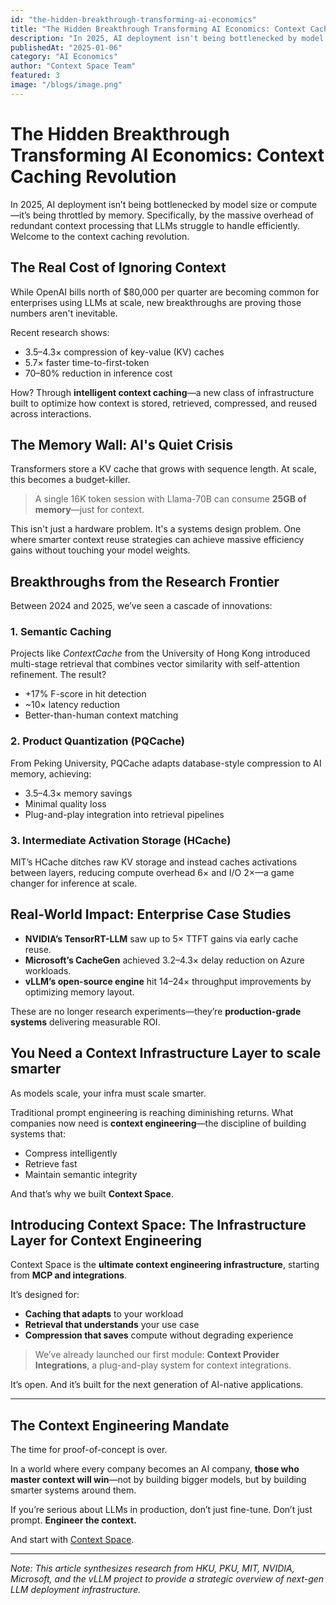 ```yaml
---
id: "the-hidden-breakthrough-transforming-ai-economics"
title: "The Hidden Breakthrough Transforming AI Economics: Context Caching Revolution"
description: "In 2025, AI deployment isn't being bottlenecked by model size or compute—it's being throttled by memory. Specifically, by the massive overhead of redundant context processing."
publishedAt: "2025-01-06"
category: "AI Economics"
author: "Context Space Team"
featured: 3
image: "/blogs/image.png"
---
```


# The Hidden Breakthrough Transforming AI Economics: Context Caching Revolution

In 2025, AI deployment isn’t being bottlenecked by model size or compute—it’s being throttled by memory. Specifically, by the massive overhead of redundant context processing that LLMs struggle to handle efficiently. Welcome to the context caching revolution.

## The Real Cost of Ignoring Context

While OpenAI bills north of $80,000 per quarter are becoming common for enterprises using LLMs at scale, new breakthroughs are proving those numbers aren't inevitable.

Recent research shows:
- 3.5–4.3× compression of key-value (KV) caches
- 5.7× faster time-to-first-token
- 70–80% reduction in inference cost

How? Through **intelligent context caching**—a new class of infrastructure built to optimize how context is stored, retrieved, compressed, and reused across interactions.

## The Memory Wall: AI's Quiet Crisis

Transformers store a KV cache that grows with sequence length. At scale, this becomes a budget-killer.

> A single 16K token session with Llama-70B can consume **25GB of memory**—just for context.

This isn't just a hardware problem. It's a systems design problem. One where smarter context reuse strategies can achieve massive efficiency gains without touching your model weights.

## Breakthroughs from the Research Frontier

Between 2024 and 2025, we’ve seen a cascade of innovations:

### 1. **Semantic Caching**
Projects like *ContextCache* from the University of Hong Kong introduced multi-stage retrieval that combines vector similarity with self-attention refinement. The result?

- +17% F-score in hit detection
- ~10× latency reduction
- Better-than-human context matching

### 2. **Product Quantization (PQCache)**
From Peking University, PQCache adapts database-style compression to AI memory, achieving:

- 3.5–4.3× memory savings
- Minimal quality loss
- Plug-and-play integration into retrieval pipelines

### 3. **Intermediate Activation Storage (HCache)**
MIT’s HCache ditches raw KV storage and instead caches activations between layers, reducing compute overhead 6× and I/O 2×—a game changer for inference at scale.

## Real-World Impact: Enterprise Case Studies

- **NVIDIA’s TensorRT-LLM** saw up to 5× TTFT gains via early cache reuse.
- **Microsoft’s CacheGen** achieved 3.2–4.3× delay reduction on Azure workloads.
- **vLLM’s open-source engine** hit 14–24× throughput improvements by optimizing memory layout.

These are no longer research experiments—they’re **production-grade systems** delivering measurable ROI.

## You Need a Context Infrastructure Layer to scale smarter

As models scale, your infra must scale smarter.

Traditional prompt engineering is reaching diminishing returns. What companies now need is **context engineering**—the discipline of building systems that:

- Compress intelligently
- Retrieve fast
- Maintain semantic integrity

And that’s why we built **Context Space**.

## Introducing Context Space: The Infrastructure Layer for Context Engineering

Context Space is the **ultimate context engineering infrastructure**, starting from **MCP and integrations**.

It’s designed for:

- **Caching that adapts** to your workload
- **Retrieval that understands** your use case
- **Compression that saves** compute without degrading experience

> We’ve already launched our first module: **Context Provider Integrations**, a plug-and-play system for context integrations.

It’s open. And it’s built for the next generation of AI-native applications.

---

## The Context Engineering Mandate

The time for proof-of-concept is over.

In a world where every company becomes an AI company, **those who master context will win**—not by building bigger models, but by building smarter systems around them.

If you’re serious about LLMs in production, don’t just fine-tune. Don’t just prompt. **Engineer the context.**

And start with [Context Space](https://github.com/context-space/context-space).

---

*Note: This article synthesizes research from HKU, PKU, MIT, NVIDIA, Microsoft, and the vLLM project to provide a strategic overview of next-gen LLM deployment infrastructure.*
